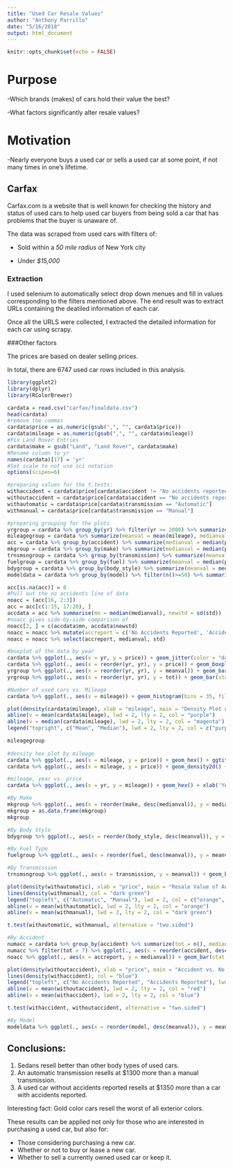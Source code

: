 ```yaml
---
title: "Used Car Resale Values"
author: "Anthony Parrillo"
date: "5/16/2018"
output: html_document
---
```


```r
knitr::opts_chunk$set(echo = FALSE)
```

# Purpose 

-Which brands (makes) of cars hold their value the best? 

-What factors significantly alter resale values? 

# Motivation

-Nearly everyone buys a used car or sells a used car at some point, if not many times in one's lifetime. 

## Carfax

Carfax.com is a website that is well known for checking the history and status of used cars to help used car buyers from being sold a car that has problems that the buyer is unaware of.

The data was scraped from used cars with filters of:

- Sold within a *50 mile radius* of New York city

- Under *$15,000*
  
### Extraction

I used selenium to automatically select drop down menues and fill in values corresponding to the filters mentioned above. The end result was to extract URLs containing the deatiled information of each car. 

Once all the URLS were collected, I extracted the detailed information for each car using scrapy.

###Other factors

The prices are based on dealer selling prices.

In total, there are 6747 used car rows included in this analysis. 

```r
library(ggplot2)
library(dplyr)
library(RColorBrewer)

cardata = read.csv("carfax/finaldata.csv")
head(cardata)
#remove the commas
cardata$price = as.numeric(gsub(",", "", cardata$price))
cardata$mileage = as.numeric(gsub(",", "", cardata$mileage))
#Fix Land Rover Entries
cardata$make = gsub("Land", "Land Rover", cardata$make)
#Rename column to yr
names(cardata)[17] = 'yr'
#Set scale to not use sci notation
options(scipen=6)

#preparing values for the t.tests: 
withaccident = cardata$price[cardata$accident != "No accidents reported to CARFAX"]
withoutaccident = cardata$price[cardata$accident == "No accidents reported to CARFAX"]
withautomatic = cardata$price[cardata$transmission == "Automatic"]
withmanual = cardata$price[cardata$transmission == "Manual"]

#preparing grouping for the plots
yrgroup = cardata %>% group_by(yr) %>% filter(yr >= 2000) %>% summarize(tot = n(), meanval = mean(price), std = sd(price)) %>% arrange(desc(meanval))
mileagegroup = cardata %>% summarize(meanval = mean(mileage), medianval = median(mileage), std = sd(mileage))
acc = cardata %>% group_by(accident) %>% summarize(medianval = median(price), std = sd(price))
mkgroup = cardata %>% group_by(make) %>% summarize(medianval = median(price), std = sd(price)) %>% arrange(desc(medianval))
trnsmsngroup = cardata %>% group_by(transmission) %>% summarize(meanval = mean(price), std = sd(price)) %>% arrange(desc(meanval))
fuelgroup = cardata %>% group_by(fuel) %>% summarize(meanval = median(price), std = sd(price)) %>% arrange(desc(meanval))
bdygroup = cardata %>% group_by(body_style) %>% summarize(meanval = median(price), std = sd(price)) %>% arrange(desc(meanval))
modeldata = cardata %>% group_by(model) %>% filter(n()>=50) %>% summarize(tot = n(), meanval = median(price), std = sd(price)) %>% arrange(desc(meanval))

acc[is.na(acc)] = 0
#Pull out the no accidents line of data
noacc = (acc[16, 2:3])
acc = acc[c(1:15, 17:20), ]
accdata = acc %>% summarise(mn = median(medianval), newstd = sd(std))
#noacc gives side-by-side comparison of 
noacc[2, ] = c(accdata$mn, accdata$newstd)
noacc = noacc %>% mutate(accreport = c('No Accidents Reported', 'Accidents Reported'))
noacc = noacc %>% select(accreport, medianval, std)

#boxplot of the data by year
cardata %>% ggplot(., aes(x = yr, y = price)) + geom_jitter(color = "dark green") + xlab('Year') + ylab('Price') + ggtitle("Used Car Resale Data: Price vs. Year") + scale_colour_hue()
cardata %>% ggplot(., aes(x = reorder(yr, yr), y = price)) + geom_boxplot() + ggtitle("Used Car Resale Data: Price vs. Year") + theme(axis.text.x = element_text(angle = 90, hjust = 1)) + xlab('Year') + ylab('Selling Price')
yrgroup %>% ggplot(., aes(x = reorder(yr, yr), y = meanval)) + geom_bar(stat = 'identity', fill = "orange")+ geom_errorbar(aes(ymin=meanval-std, ymax=meanval+std), width=.1) + geom_point() + ggtitle("Used Car Resale Data: Price vs. Year") + theme(axis.text.x = element_text(angle = 90, hjust = 1)) + xlab('Year') + ylab('Avg. Selling Price')
yrgroup %>% ggplot(., aes(x = reorder(yr, yr), y = tot)) + geom_bar(stat = 'identity', fill = "purple") + ggtitle("Used Car Resale Data: Number of Listings by Year") + theme(axis.text.x = element_text(angle = 90, hjust = 1)) + xlab('Year') + ylab('Number of Listings')

#Number of used cars vs. Mileage
cardata %>% ggplot(., aes(x = mileage)) + geom_histogram(bins = 35, fill = "blue") + ggtitle('Used Cars for Sale by Mileage (6747 total)') + xlab('Mileage') + ylab("Number For Sale") + geom_density(alpha = .2, fill = 'white')

plot(density(cardata$mileage), xlab = "mileage", main = "Density Plot of Used Cars for Sale by Mileage (6747 total)", col = "dark green")
abline(v = mean(cardata$mileage), lwd = 2, lty = 2, col = "purple")
abline(v = median(cardata$mileage), lwd = 2, lty = 2, col = "magenta")
legend("topright", c("Mean", "Median"), lwd = 2, lty = 2, col = c("purple", "magenta"))

mileagegroup
    
#density hex plot by mileage
cardata %>% ggplot(., aes(x = mileage, y = price)) + geom_hex() + ggtitle("Used Car Resale Data: Price vs. Mileage") + xlab('Mileage') + ylab('Selling Price')
cardata %>% ggplot(., aes(x = mileage, y = price)) + geom_density2d() + ggtitle("Used Car Resale Data: Price vs. Mileage") + xlab('Mileage') + ylab('Selling Price')

#mileage, year vs. price
cardata %>% ggplot(., aes(x = yr, y = mileage)) + geom_hex() + xlab('Year') + ylab('Mileage') + ggtitle("Used Car Resale Data: Mileage vs. Year")

#By Make
mkgroup %>% ggplot(., aes(x = reorder(make, desc(medianval)), y = medianval)) + geom_violin() + geom_errorbar(aes(ymin=medianval-std, ymax=medianval+std), width=.1) + geom_point() + ggtitle("Used Car Resale Data: Price vs. Make") + theme(axis.text.x = element_text(angle = 90, hjust = 1)) + xlab('Make') + ylab('Avg. Selling Price')
mkgroup = as.data.frame(mkgroup)
mkgroup

#By Body Style 
bdygroup %>% ggplot(., aes(x = reorder(body_style, desc(meanval)), y = meanval)) + geom_bar(stat = "identity", fill = "magenta") + geom_errorbar(aes(ymin=meanval-std, ymax=meanval+std), width=.1) + geom_point() + ggtitle("Used Car Resale Data: Price vs. Body Style") + xlab('Body Style') + ylab('Avg. Selling Price')

#By Fuel Type
fuelgroup %>% ggplot(., aes(x = reorder(fuel, desc(meanval)), y = meanval)) + geom_bar(stat = "identity", fill = "green") + geom_errorbar(aes(ymin=meanval-std, ymax=meanval+std), width=.1) + geom_point() + ggtitle("Used Car Resale Data: Price vs. Energy Source") + xlab('Energy Source') + ylab('Avg. Selling Price')

#By Transmission
trnsmsngroup %>% ggplot(., aes(x = transmission, y = meanval)) + geom_bar(stat = "identity", fill = "gray") + geom_errorbar(aes(ymin=meanval-std, ymax=meanval+std), width=.1) + geom_point() + ggtitle("Used Car Resale Data: Price vs. Transmission Type") + xlab('Transmission') + ylab('Avg. Selling Price')

plot(density(withautomatic), xlab = "price", main = "Resale Value of Automatic vs. Manual Transmission", col = "orange")
lines(density(withmanual), col = "dark green")
legend("topleft", c("Automatic", "Manual"), lwd = 2, col = c("orange", "dark green"))
abline(v = mean(withautomatic), lwd = 2, lty = 2, col = "orange")
abline(v = mean(withmanual), lwd = 2, lty = 2, col = "dark green")

t.test(withautomatic, withmanual, alternative = "two.sided")

#By Accident
numacc = cardata %>% group_by(accident) %>% summarize(tot = n(), medianval = median(price), std = sd(price))
numacc %>% filter(tot > 7) %>% ggplot(., aes(x = reorder(accident, desc(medianval)), y = medianval)) + geom_bar(stat = "identity", fill = "brown") + geom_errorbar(aes(ymin=medianval-std, ymax=medianval+std), width=.1) + geom_point() + ggtitle("Comparing Used Cars by Title Status") + theme(axis.text.x = element_text(angle = 90, hjust = 1)) + xlab('Title Status') + ylab('Selling Price')
noacc %>% ggplot(., aes(x = accreport, y = medianval)) + geom_bar(stat = "identity", fill = "gold") + geom_errorbar(aes(ymin=medianval-std, ymax=medianval+std), width=.1) + geom_point() + ggtitle("Side-by-Side Used Car Accident vs. Non-Accident Comparison") + xlab('') + ylab('Selling Price')

plot(density(withoutaccident), xlab = "price", main = "Accident vs. No Accident Data", col = "red")
lines(density(withaccident), col = "blue")
legend("topleft", c("No Accidents Reported", "Accidents Reported"), lwd = 1, col = c("red", "blue"))
abline(v = mean(withoutaccident), lwd = 2, lty = 2, col = "red")
abline(v = mean(withaccident), lwd = 2, lty = 2, col = "blue")

t.test(withaccident, withoutaccident, alternative = "two.sided")

#By Model
modeldata %>% ggplot(., aes(x = reorder(model, desc(meanval)), y = meanval)) + geom_bar(stat = 'identity', fill = 'cyan')+ geom_errorbar(aes(ymin=meanval-std, ymax=meanval+std), width=.1) + geom_point() + ggtitle("Used Car Resale Data: Price vs. Model (50 or More Data Points)") + theme(axis.text.x = element_text(angle = 90, hjust = 1)) + xlab('Model') + ylab('Avg. Selling Price')

```

## Conclusions:

1. Sedans resell better than other body types of used cars. 
2. An automatic transmission resells at $1300 more than a manual transmission. 
3. A used car without accidents reported resells at $1350 more than a car with accidents reported. 

Interesting fact: Gold color cars resell the worst of all exterior colors. 

These results can be applied not only for those who are interested in purchasing a used car, but also for:

- Those considering purchasing a new car.
- Whether or not to buy or lease a new car.
- Whether to sell a currently owned used car or keep it. 